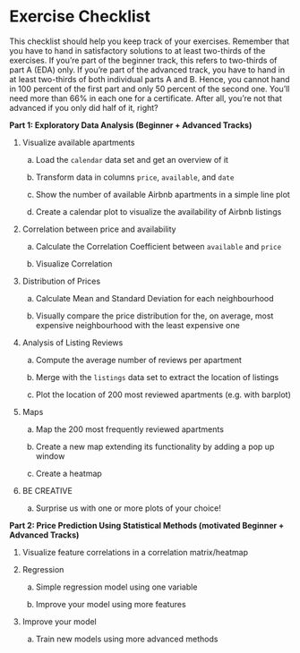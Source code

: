 \newpage

# Exercise Checklist

This checklist should help you keep track of your exercises. Remember that you have to hand in satisfactory solutions to at least two-thirds of the exercises. If you're part of the beginner track, this refers to two-thirds of part A (EDA) only. If you're part of the advanced track, you have to hand in at least two-thirds of both individual parts A and B. Hence, you cannot hand in 100 percent of the first part and only 50 percent of the second one. You'll need more than 66% in each one for a certificate. After all, you're not that advanced if you only did half of it, right?

**Part 1: Exploratory Data Analysis (Beginner + Advanced Tracks)**

1.  Visualize available apartments

    a.   Load the `calendar` data set and get an overview of it
    
    b.   Transform data in columns `price`, `available`, and `date`
    
    c.   Show the number of available Airbnb apartments in a simple line plot
    
    d.   Create a calendar plot to visualize the availability of Airbnb listings
    
2. Correlation between price and availability
    
    a.   Calculate the Correlation Coefficient between `available` and `price`
    
    b.   Visualize Correlation

3. Distribution of Prices

    a.   Calculate Mean and Standard Deviation for each neighbourhood
    
    b.   Visually compare the price distribution for the, on average, most expensive neighbourhood with the least expensive one
    
4. Analysis of Listing Reviews

    a.   Compute the average number of reviews per apartment

    b.   Merge with the `listings` data set to extract the location of listings
    
    c.   Plot the location of 200 most reviewed apartments (e.g. with barplot)

5. Maps

    a.   Map the 200 most frequently reviewed apartments
    
    b.   Create a new map extending its functionality by adding a pop up window
    
    c.   Create a heatmap
    
6. BE CREATIVE

    a.   Surprise us with one or more plots of your choice!



**Part 2: Price Prediction Using Statistical Methods (motivated Beginner + Advanced Tracks)**


1.  Visualize feature correlations in a correlation matrix/heatmap

2.  Regression

    a.  Simple regression model using one variable

    b.  Improve your model using more features

3.  Improve your model

    a.  Train new models using more advanced methods
